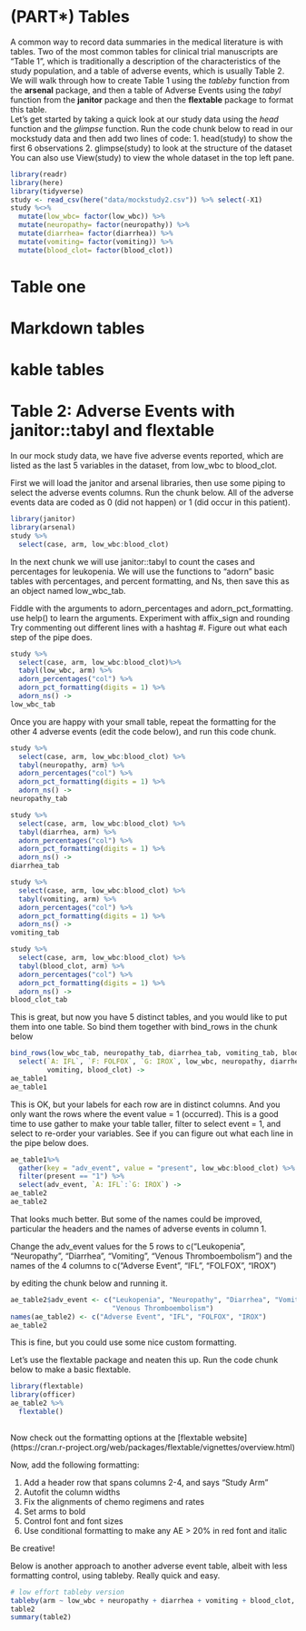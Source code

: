 # (PART\*) Tables {-}
  A common way to record data summaries in the medical literature is with tables. Two of the most common tables for clinical trial manuscripts are "Table 1", which is traditionally a description of the characteristics of the study population, and a table of adverse events, which is usually Table 2. <br>
  We will walk through how to create Table 1 using the *tableby* function from the **arsenal** package, and then a table of Adverse Events using the *tabyl* function from the **janitor** package and then the **flextable** package to format this table. <br>
  Let's get started by taking a quick look at our study data using the *head* function and the *glimpse* function. Run the code chunk below to read in our mockstudy data and then add two lines of code:
  1. head(study) to show the first 6 observations
  2. glimpse(study) to look at the structure of the dataset
  You can also use View(study) to view the whole dataset in the top left pane.

```r
library(readr)
library(here)
library(tidyverse)
study <- read_csv(here("data/mockstudy2.csv")) %>% select(-X1)
study %<>% 
  mutate(low_wbc= factor(low_wbc)) %>%
  mutate(neuropathy= factor(neuropathy)) %>%
  mutate(diarrhea= factor(diarrhea)) %>%
  mutate(vomiting= factor(vomiting)) %>%
  mutate(blood_clot= factor(blood_clot))

```

  
 
# Table one

# Markdown tables

# kable tables

# Table 2: Adverse Events with janitor::tabyl and flextable
  In our mock study data, we have five adverse events reported, which are listed as the last 5 variables in the dataset, from low_wbc to blood_clot.
  
  First we will load the janitor and arsenal libraries, then use some piping to select the adverse events columns.
   Run the chunk below. All of the adverse events data are coded as 0 (did not happen) or 1 (did occur in this patient).
 
```r
library(janitor)
library(arsenal)
study %>% 
  select(case, arm, low_wbc:blood_clot)
```

In the next chunk we will use janitor::tabyl to count the cases and percentages for leukopenia.
 We will use the functions to "adorn" basic tables with percentages, and percent formatting, and Ns, then save this as an object named low_wbc_tab.
 
 Fiddle with the arguments to adorn_percentages 
 and adorn_pct_formatting.
 use help() to learn the arguments. Experiment with affix_sign and rounding
  Try commenting out different lines with a hashtag #.
 Figure out what each step of the pipe does.

 
```r
study %>% 
  select(case, arm, low_wbc:blood_clot)%>% 
  tabyl(low_wbc, arm) %>% 
  adorn_percentages("col") %>% 
  adorn_pct_formatting(digits = 1) %>% 
  adorn_ns() ->
low_wbc_tab
```

Once you are happy with your small table, repeat the formatting for the other 4 adverse events (edit the code below), and run this code chunk.
```r
study %>% 
  select(case, arm, low_wbc:blood_clot) %>% 
  tabyl(neuropathy, arm) %>% 
  adorn_percentages("col") %>% 
  adorn_pct_formatting(digits = 1) %>% 
  adorn_ns() ->
neuropathy_tab

study %>% 
  select(case, arm, low_wbc:blood_clot) %>% 
  tabyl(diarrhea, arm) %>% 
  adorn_percentages("col") %>% 
  adorn_pct_formatting(digits = 1) %>% 
  adorn_ns() ->
diarrhea_tab

study %>% 
  select(case, arm, low_wbc:blood_clot) %>% 
  tabyl(vomiting, arm) %>% 
  adorn_percentages("col") %>% 
  adorn_pct_formatting(digits = 1) %>% 
  adorn_ns() ->
vomiting_tab

study %>% 
  select(case, arm, low_wbc:blood_clot) %>% 
  tabyl(blood_clot, arm) %>% 
  adorn_percentages("col") %>% 
  adorn_pct_formatting(digits = 1) %>% 
  adorn_ns() ->
blood_clot_tab
```

This is great, but now you have 5 distinct tables, and you would like to put them into one table. 
So bind them together with bind_rows in the chunk below
```r
bind_rows(low_wbc_tab, neuropathy_tab, diarrhea_tab, vomiting_tab, blood_clot_tab) %>% 
  select(`A: IFL`, `F: FOLFOX`, `G: IROX`, low_wbc, neuropathy, diarrhea,
         vomiting, blood_clot) ->
ae_table1 
ae_table1
```
This is OK, but your labels for each row are in distinct columns.
And you only want the rows where the event value = 1 (occurred).
This is a good time to use gather to make your table taller,
filter to select event = 1,
and select to re-order your variables.
See if you can figure out what each line in the pipe below does.

```r
ae_table1%>% 
  gather(key = "adv_event", value = "present", low_wbc:blood_clot) %>% 
  filter(present == "1") %>% 
  select(adv_event, `A: IFL`:`G: IROX`) ->
ae_table2
ae_table2
```

That looks much better.
But some of the names could be improved,
particular the headers and the names of adverse events in column 1.

Change the adv_event values for the 5 rows to
c("Leukopenia", "Neuropathy", "Diarrhea", "Vomiting", 
                         "Venous Thromboembolism")
and the names of the 4 columns to 
c("Adverse Event", "IFL", "FOLFOX", "IROX")

by editing the chunk below and running it.

```r
ae_table2$adv_event <- c("Leukopenia", "Neuropathy", "Diarrhea", "Vomiting", 
                         "Venous Thromboembolism")
names(ae_table2) <- c("Adverse Event", "IFL", "FOLFOX", "IROX")
ae_table2
```

This is fine, but you could use some nice custom formatting.

Let's use the flextable package and neaten this up.
Run the code chunk below to make a basic flextable.

```r
library(flextable)
library(officer)
ae_table2 %>% 
  flextable() 
  
```

Now check out the formatting options at the [flextable website]
(https://cran.r-project.org/web/packages/flextable/vignettes/overview.html)

Now, add the following formatting:

1. Add a header row that spans columns 2-4, and says "Study Arm"
2. Autofit the column widths
3. Fix the alignments of chemo regimens and rates
4. Set arms to bold
5. Control font and font sizes
6. Use conditional formatting to make any AE > 20% in red font and italic

Be creative!



Below is another approach to another adverse event table, albeit with less formatting control, using tableby.
Really quick and easy.
```r
# low effort tableby version
tableby(arm ~ low_wbc + neuropathy + diarrhea + vomiting + blood_clot, data = study) ->
table2
summary(table2)

```
 
 
